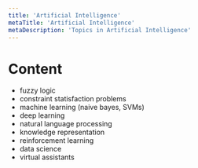 ```yaml
---
title: 'Artificial Intelligence'
metaTitle: 'Artificial Intelligence'
metaDescription: 'Topics in Artificial Intelligence'
---
```


# Content

- fuzzy logic
- constraint statisfaction problems
- machine learning (naive bayes, SVMs)
- deep learning
- natural language processing
- knowledge representation
- reinforcement learning
- data science
- virtual assistants
